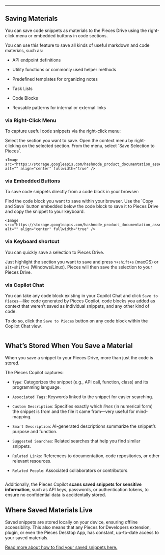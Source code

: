 ***

## Saving Materials

You can save code snippets as materials to the Pieces Drive using the right-click menu or embedded buttons in code sections.

You can use this feature to save all kinds of useful markdown and code materials, such as:

* API endpoint definitions

* Utility functions or commonly used helper methods

* Predefined templates for organizing notes

* Task Lists

* Code Blocks

* Reusable patterns for internal or external links

### via Right-Click Menu

To capture useful code snippets via the right-click menu:

<Steps>
  <Step title="Highlight the Section">
    Select the section you want to save.
  </Step>

  <Step title="Right-Click on the Highlighted Section">
    Open the context menu by right-clicking on the selected section.
  </Step>

  <Step title="Choose Pieces: Save Selection">
    From the menu, select `Save Selection to Pieces`.

    <Image src="https://storage.googleapis.com/hashnode_product_documentation_assets/web_extension/_MAIN/right_click_hover_save.png" alt="" align="center" fullwidth="true" />
  </Step>
</Steps>

### via Embedded Buttons

To save code snippets directly from a code block in your browser:

<Steps>
  <Step title="Locate the Code Block">
    Find the code block you want to save within your browser.
  </Step>

  <Step title="Click Copy and Save">
    Use the `Copy and Save` button embedded below the code block to save it to Pieces Drive and copy the snippet to your keyboard.

    <Image src="https://storage.googleapis.com/hashnode_product_documentation_assets/web_extension/pieces_drive/saving_materials/hover_copy_save.png" alt="" align="center" fullwidth="true" />
  </Step>
</Steps>

### via Keyboard shortcut

You can quickly save a selection to Pieces Drive.

Just highlight the section you want to save and press `⌥+shift+s` (macOS) or `alt+shift+s` (Windows/Linux). Pieces will then save the selection to your Pieces Drive.

### via Copilot Chat

You can take any code block existing in your Copilot Chat and click `Save to Pieces`—like code generated by Pieces Copilot, code blocks you added as context that weren’t saved as individual snippets, and any other kind of code.

To do so, click the `Save to Pieces` button on any code block within the Copilot Chat view.

<Image src="https://storage.googleapis.com/hashnode_product_documentation_assets/web_extension/pieces_drive/saving_materials/save_to_pieces_chat.png" alt="" align="center" fullwidth="true" />

## What’s Stored When You Save a Material

When you save a snippet to your Pieces Drive, more than just the code is stored.

The Pieces Copilot captures:

* `Type`: Categorizes the snippet (e.g., API call, function, class) and its programming language.

* `Associated Tags`: Keywords linked to the snippet for easier searching.

* `Custom Description`: Specifies exactly which *lines* (in numerical form) the snippet is from and the file it came from—very useful for mind-mapping.

* `Smart Description`: AI-generated descriptions summarize the snippet’s purpose and function.

* `Suggested Searches`: Related searches that help you find similar snippets.

* `Related Links`: References to documentation, code repositories, or other relevant resources.

* `Related People`: Associated collaborators or contributors.

<Image src="https://storage.googleapis.com/hashnode_product_documentation_assets/web_extension/pieces_drive/_MAIN/saved_media_browser.png" alt="" align="center" fullwidth="true" />

Additionally, the Pieces Copilot **scans saved snippets for sensitive information**, such as API keys, passwords, or authentication tokens, to ensure no confidential data is accidentally stored.

## Where Saved Materials Live

Saved snippets are stored locally on your device, ensuring offline accessibility. This also means that any Pieces for Developers extension, plugin, or even the Pieces Desktop App, has constant, up-to-date access to your saved materials.

[Read more about how to find your saved snippets here.](https://docs.pieces.app/products/web-extension/drive/search-reuse#finding-saved-snippets)
